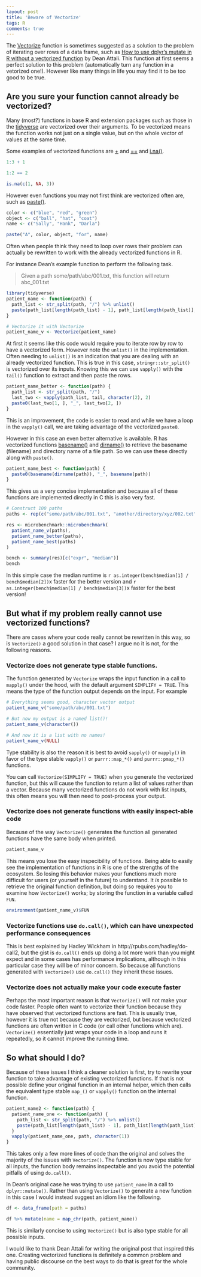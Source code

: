 ```yaml
---
layout: post
title: 'Beware of Vectorize'
tags: R
comments: true
---
```


The [Vectorize] function is sometimes suggested as a solution to the problem of
iterating over rows of a data frame, such as [How to use dplyr's mutate in R
without a vectorized function][dean] by Dean Attali. This function at first seems a
perfect solution to this problem (automatically turn any function in a
vetorized one!). However like many things in life you may find it to be too
good to be true.

## Are you sure your function cannot already be vectorized?

Many (most?) functions in base R and extension packages such as those in the
[tidyverse] are vectorized over their arguments. To be vectorized means the
function works not just on a single value, but on the whole vector of values at
the same time.

Some examples of vectorized functions are [+][plus] and [==](equality) and [i.na()][missing].

```r
1:3 + 1

1:2 == 2

is.na(c(1, NA, 3))
```

However even functions you may not first think are vectorized often are, such as [paste()][paste].

```r
color <- c("blue", "red", "green")
object <- c("ball", "hat", "coat")
name <- c("Sally", "Hank", "Darla")

paste("A", color, object, "for", name)
```

Often when people think they need to loop over rows their problem can actually
be rewritten to work with the already vectorized functions in R.

For instance Dean's example function to perform the following task.

> Given a path some/path/abc/001.txt, this function will return abc_001.txt

```r
library(tidyverse)
patient_name <- function(path) {
  path_list <- str_split(path, "/") %>% unlist()
  paste(path_list[length(path_list) - 1], path_list[length(path_list)], sep = "_")
}

# Vectorize it with Vectorize
patient_name_v <- Vectorize(patient_name)
```

At first it seems like this code would require you to iterate row by row to
have a vectorized form. However note the `unlist()` in the implementation.
Often needing to `unlist()` is an indication that you are dealing with an already vectorized
function. This is true in this case, `stringr::str_split()` is vectorized over
its inputs. Knowing this we can use `vapply()` with the `tail()` function to
extract and then paste the rows.

```r
patient_name_better <- function(path) {
  path_list <- str_split(path, "/")
  last_two <- vapply(path_list, tail, character(2), 2)
  paste0(last_two[1, ], "_", last_two[2, ])
}
```

This is an improvement, the code is easier to read and while we have a loop in
the `vapply()` call, we are taking advantage of the vectorized `paste0`.

However in this case an even better alternative is available. R has vectorized
functions [basename()][basename] and [dirname()][basename] to retrieve the
basename (filename) and directory name of a file path. So we can use these
directly along with `paste()`.

```r
patient_name_best <- function(path) {
  paste0(basename(dirname(path)), "_", basename(path))
}
```

This gives us a very concise implementation and because all of these functions
are implemented directly in C this is also very fast.

```r
# Construct 100 paths
paths <- rep(c("some/path/abc/001.txt", "another/directory/xyz/002.txt"), 100)

res <- microbenchmark::microbenchmark(
  patient_name_v(paths),
  patient_name_better(paths),
  patient_name_best(paths)
)

bench <- summary(res)[c("expr", "median")]
bench
```

In this simple case the median runtime is `r as.integer(bench$median[1] /
bench$median[2])`x faster for the better version and
`r as.integer(bench$median[1] / bench$median[3])`x faster for the best version!

## But what if my problem really cannot use vectorized functions?

There are cases where your code really cannot be rewritten in this way, so
is `Vectorize()` a good solution in that case? I argue no it is not, for the
following reasons.

### Vectorize does not generate type stable functions.

The function generated by `Vectorize` wraps the input function in a call to
`mapply()` under the hood, with the default argument `SIMPLIFY = TRUE`. This
means the type of the function output depends on the input. For example

```r
# Everything seems good, character vector output
patient_name_v("some/path/abc/001.txt")

# But now my output is a named list()!
patient_name_v(character())

# And now it is a list with no names!
patient_name_v(NULL)
```

Type stability is also the reason it is best to avoid `sapply()` or `mapply()` in favor of the
type stable `vapply()` or `purrr::map_*()` and `purrr::pmap_*()` functions.

You can call `Vectorize(SIMPLIFY = TRUE)` when you generate the vectorized function, but this will
cause the function to return a list of values rather than a vector. Because many vectorized
functions do not work with list inputs, this often means you will then need
to post-process your output.

### Vectorize does not generate functions with easily inspect-able code

Because of the way `Vectorize()` generates the function all generated functions
have the same body when printed.

```r
patient_name_v
```

This means you lose the easy inspecibility of functions. Being able to easily
see the implementation of functions in R is one of the strengths of the
ecosystem. So losing this behavior makes your functions much more difficult for
users (or yourself in the future) to understand. It _is_ possible to retrieve
the original function definition, but doing so requires you to examine how
`Vectorize()` works; by storing the function in a variable called `FUN`.

```r
environment(patient_name_v)$FUN
```

### Vectorize functions use `do.call()`, which can have unexpected performance consequences

This is best explained by Hadley Wickham in http://rpubs.com/hadley/do-call2,
but the gist is `do.call()` ends up doing a lot more work than you might expect
and in some cases has performance implications, although in this particular
case they will be of minor concern. So because all functions generated with `Vectorize()` use `do.call()` they inherit these issues.

### Vectorize does not actually make your code execute faster

Perhaps the most important reason is that `Vectorize()` will not make your code
faster. People often want to vectorize their function because they have observed that vectorized functions are fast. This is usually true,
however it is true not because they are vectorized, but because vectorized
functions are often written in C code (or call other functions which are).
`Vectorize()` essentially just wraps your code in a loop and runs it
repeatedly, so it cannot improve the running time.

## So what should I do?

Because of these issues I think a cleaner solution is first, try to rewrite
your function to take advantage of existing vectorized functions. If that is
not possible define your original function in an internal helper, which
then calls the equivalent type stable `map_()` or `vapply()` function on the internal function.

```r
patient_name2 <- function(path) {
  patient_name_one <- function(path) {
    path_list <- str_split(path, "/") %>% unlist()
    paste(path_list[length(path_list) - 1], path_list[length(path_list)], sep = "_")
  }
  vapply(patient_name_one, path, character(1))
}
```

This takes only a few more lines of code than the original and solves the
majority of the issues with `Vectorize()`. The function is now type stable for
all inputs, the function body remains inspectable and you avoid the potential
pitfalls of using `do.call()`.

In Dean's original case he was trying to use `patient_name` in a call to
`dplyr::mutate()`. Rather than using `Vectorize()` to generate a new function
in this case I would instead suggest an idiom like the following.

```r
df <- data_frame(path = paths)

df %>% mutate(name = map_chr(path, patient_name))
```

This is similarly concise to using `Vectorize()` but is also type stable for all possible
inputs.

I would like to thank Dean Attali for writing the original post that inspired
this one. Creating vectorized functions is definitely a common problem and
having public discourse on the best ways to do that is great for the whole
community.

[Vectorize]: https://www.rdocumentation.org/packages/base/versions/3.4.3/topics/Vectorize
[dean]: https://deanattali.com/blog/mutate-non-vectorized/
[basename]: https://www.rdocumentation.org/packages/base/versions/3.4.3/topics/basename
[dirname]: https://www.rdocumentation.org/packages/base/versions/3.4.3/topics/basename
[tidyverse]: https://www.tidyverse.org
[paste]: https://www.rdocumentation.org/packages/base/versions/3.4.3/topics/paste
[plus]: https://www.rdocumentation.org/packages/base/versions/3.4.3/topics/Arithmetic
[equality]: https://www.rdocumentation.org/packages/base/versions/3.4.3/topics/Comparison
[sum]: https://www.rdocumentation.org/packages/base/versions/3.4.3/topics/sum
[missing]: https://www.rdocumentation.org/packages/base/versions/3.4.3/topics/NA
